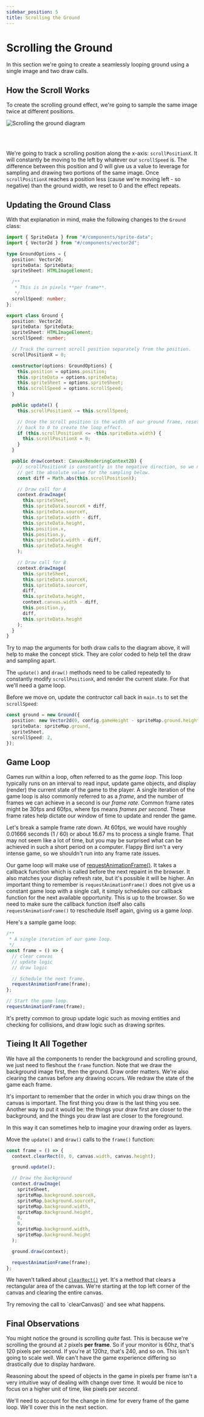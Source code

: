 ```yaml
---
sidebar_position: 5
title: Scrolling the Ground
---
```


# Scrolling the Ground

In this section we're going to create a seamlessly looping ground using a single image and two draw calls.

## How the Scroll Works

To create the scrolling ground effect, we're going to sample the same image twice at different positions.

![Scrolling the ground diagram](./img/scrolling-ground-dark.png)

<br />
<br />

We're going to track a scrolling position along the x-axis: `scrollPositionX`. It will constantly be moving to the left by whatever our `scrollSpeed` is. The difference between this position and 0 will give us a value to leverage for sampling and drawing two portions of the same image. Once `scrollPositionX` reaches a position less (cause we're moving left - so negative) than the ground width, we reset to 0 and the effect repeats.

## Updating the Ground Class

With that explanation in mind, make the following changes to the `Ground` class:

```typescript +{9-12,19,21-22,28,31-39,41-71} title="src/entities/ground.ts"
import { SpriteData } from "#/components/sprite-data";
import { Vector2d } from "#/components/vector2d";

type GroundOptions = {
  position: Vector2d;
  spriteData: SpriteData;
  spriteSheet: HTMLImageElement;

  /**
   * This is in pixels **per frame**.
   */
  scrollSpeed: number;
};

export class Ground {
  position: Vector2d;
  spriteData: SpriteData;
  spriteSheet: HTMLImageElement;
  scrollSpeed: number;

  // Track the current scroll position separately from the position.
  scrollPositionX = 0;

  constructor(options: GroundOptions) {
    this.position = options.position;
    this.spriteData = options.spriteData;
    this.spriteSheet = options.spriteSheet;
    this.scrollSpeed = options.scrollSpeed;
  }

  public update() {
    this.scrollPositionX -= this.scrollSpeed;

    // Once the scroll position is the width of our ground frame, reset it
    // back to 0 to create the loop effect.
    if (this.scrollPositionX <= -this.spriteData.width) {
      this.scrollPositionX = 0;
    }
  }

  public draw(context: CanvasRenderingContext2D) {
    // scrollPositionX is constantly in the negative direction, so we need to
    // get the absolute value for the sampling below.
    const diff = Math.abs(this.scrollPositionX);

    // Draw call for A
    context.drawImage(
      this.spriteSheet,
      this.spriteData.sourceX + diff,
      this.spriteData.sourceY,
      this.spriteData.width - diff,
      this.spriteData.height,
      this.position.x,
      this.position.y,
      this.spriteData.width - diff,
      this.spriteData.height
    );

    // Draw call for B
    context.drawImage(
      this.spriteSheet,
      this.spriteData.sourceX,
      this.spriteData.sourceY,
      diff,
      this.spriteData.height,
      context.canvas.width - diff,
      this.position.y,
      diff,
      this.spriteData.height
    );
  }
}
```

<AlertTip>
  Try to map the arguments for both draw calls to the diagram above, it will
  help to make the concept stick. They are color coded to help tell the draw and
  sampling apart.
</AlertTip>

The `update()` and `draw()` methods need to be called repeatedly to constantly modify `scrollPositionX`, and render the current state. For that we'll need a game loop.

Before we move on, update the contructor call back in `main.ts` to set the `scrollSpeed`:

```typescript +{5} title="src/main.ts"
const ground = new Ground({
  position: new Vector2d(0, config.gameHeight - spriteMap.ground.height),
  spriteData: spriteMap.ground,
  spriteSheet,
  scrollSpeed: 2,
});
```

## Game Loop

Games run within a loop, often referred to as the _game loop_. This loop typically runs on an interval to read input, update game objects, and display (render) the current state of the game to the player. A single iteration of the game loop is also commonly referred to as a _frame_, and the number of frames we can achieve in a second is our _frame rate_. Common frame rates might be 30fps and 60fps, where fps means _frames per second_. These frame rates help dictate our window of time to update and render the game.

Let's break a sample frame rate down. At 60fps, we would have roughly 0.01666 seconds (1 / 60) or about 16.67 ms to process a single frame. That may not seem like a lot of time, but you may be surprised what can be achieved in such a short period on a computer. Flappy Bird isn't a very intense game, so we shouldn't run into any frame rate issues.

Our game loop will make use of [requestAnimationFrame()](https://developer.mozilla.org/en-US/docs/Web/API/window/requestAnimationFrame). It takes a callback function which is called before the next repaint in the browser. It also matches your display refresh rate, but it's possible it will be higher. An important thing to remember is `requestAnimationFrame()` does not give us a constant game loop with a single call, it simply schedules our callback function for the next available opportunity. This is up to the browser. So we need to make sure the callback function itself also calls `requestAnimationFrame()` to reschedule itself again, giving us a game _loop_.

Here's a sample game loop:

```typescript title="src/main.ts"
/**
 * A single iteration of our game loop.
 */
const frame = () => {
  // clear canvas
  // update logic
  // draw logic

  // Schedule the next frame.
  requestAnimationFrame(frame);
};

// Start the game loop.
requestAnimationFrame(frame);
```

It's pretty common to group update logic such as moving entities and checking for collisions, and draw logic such as drawing sprites.

## Tieing It All Together

We have all the components to render the background and scrolling ground, we just need to fleshout the `frame` function. Note that we draw the background image first, then the ground. Draw order matters. We're also clearing the canvas before any drawing occurs. We redraw the state of the game each frame.

<AlertInfo title="Canvas Draw Order">
  It's important to remember that the order in which you draw things on the canvas is important. The first thing you draw is the last thing you see. Another way to put it would be: the things your draw first are closer to the background, and the things you draw last are closer to the foreground.

In this way it can sometimes help to imagine your drawing order as layers.

</AlertInfo>

Move the `update()` and `draw()` calls to the `frame()` function:

```typescript title="src/main.ts"
const frame = () => {
  context.clearRect(0, 0, canvas.width, canvas.height);

  ground.update();

  // Draw the background
  context.drawImage(
    spriteSheet,
    spriteMap.background.sourceX,
    spriteMap.background.sourceY,
    spriteMap.background.width,
    spriteMap.background.height,
    0,
    0,
    spriteMap.background.width,
    spriteMap.background.height
  );

  ground.draw(context);

  requestAnimationFrame(frame);
};
```

We haven't talked about [`clearRect()`](https://developer.mozilla.org/en-US/docs/Web/API/CanvasRenderingContext2D/clearRect) yet. It's a method that clears a rectangular area of the canvas. We're starting at the top left corner of the canvas and clearing the entire canvas.

<AlertTip title="Clearing the Canvas">
  Try removing the call to `clearCanvas()` and see what happens.
</AlertTip>

## Final Observations

You might notice the ground is scrolling _quite_ fast. This is because we're scrolling the ground at `2` pixels **per frame**. So if your monitor is 60hz, that's 120 pixels per second. If you're at 120hz, that's 240, and so on. This isn't going to scale well. We can't have the game experience differing so drastically due to display hardware.

Reasoning about the speed of objects in the game in pixels per frame isn't a very intuitive way of dealing with change over time. It would be nice to focus on a higher unit of time, like pixels per _second_.

We'll need to account for the change in _time_ for every frame of the game loop. We'll cover this in the next section.
